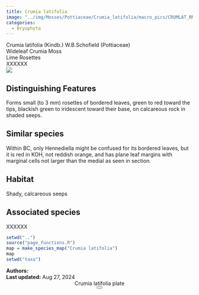 ```yaml
---
title: Crumia latifolia
image: "../img/Mosses/Pottiaceae/Crumia_latifolia/macro_pics/CRUMLAT_RM_iNat_01.jpg"
categories:
  - Bryophyta
---
```


<div class="info-panel">
 <div class="info-top">
  <div class="taxon-scientific"><span class="taxon-name">Crumia latifolia</span> <span class="taxon-authority">(Kindb.) W.B.Schofield</span> <span class="taxon-family">(Pottiaceae)</span></div>
  <div class="taxon-common">Wideleaf Crumia Moss</div>
 </div>
 <div class="info-bottom">
  <div class="taxon-qnd">Lime Rosettes</div>
  <div class="taxon-abundance">XXXXXX</div>
 </div>
</div>
<div class="imerss-content-frame">
 <div class="imerss-image-header">
  <div class="imerss-image-holder imerss-column-left" data-toggle="tooltip" style="background-image: url(../img/Mosses/Pottiaceae/Crumia_latifolia/macro_pics/CRUMLAT_RM_iNat_01.jpg)" title="Randal Mindell">
  </div>

  <div class="imerss-image-holder imerss-column-right" data-toggle="tooltip" style="background-image: url(../img/Mosses/Pottiaceae/Crumia_latifolia/macro_pics/CRUMLAT_RM_iNat_02.jpg)" title="Randal Mindell">
  </div>
 
 </div>
 <div class="imerss-content-lower">
  <div class="imerss-column-left">
  <div class="tab-microscope" data-micromodal-trigger="modal-plate">
  <img src="../img/bryo guide microscope.png"/>
  </div>

<h2>Distinguishing Features</h2>

Forms small (to 3 mm) rosettes of bordered leaves, green to red toward the tips, blackish green to iridescent toward their base, on calcareous rock in shaded seeps.

<h2>Similar species</h2>

Within BC, only Hennediella might be confused for its bordered leaves, but it is red in KOH, not reddish orange, and has plane leaf margins with marginal cells not larger than the medial as seen in section. 

<h2>Habitat</h2>

Shady, calcareous seeps

<h2>Associated species</h2>

XXXXXX
</div>

<div class="imerss-column-right">

<div class="imerss-image-holder imerss-column-right" data-toggle="tooltip" style="background-image: url(../img/Mosses/Pottiaceae/Crumia_latifolia/macro_pics/CRUMLAT_DT_iNat_01.jpg)" title="Daniel Tucker">
</div>

<div class="imerss-map-holder">
```r
setwd("..")
source("page_functions.R")
map = make_species_map("Crumia latifolia")
map
setwd("taxa")
```
</div>

</div>

</div>
</div>

<div class="taxon-footer">
 <div class="taxon-authors"><b>Authors:</b> <span></span></div>
 <div class="taxon-update"><b>Last updated:</b> <span>Aug 27, 2024</span></div>
</div>

<div class="modal micromodal-slide" id="modal-plate" aria-hidden="true">
 <div class="modal__overlay" tabindex="-1" data-micromodal-close>
  <div class="modal__container" role="dialog" aria-modal="true" aria-labelledby="modal-plate-title" >
   <header class="modal__header">
   <div class="modal__title" id="modal-plate-title">
  Crumia latifolia plate
   </div>
   <button class="modal__close" aria-label="Close" data-micromodal-close></button>
   </header>
  <div class="modal__content" id="modal-plate-content">
   <div class="imerss-image-holder" data-toggle="tooltip" style="background-image: url(../img/Mosses/Pottiaceae/Crumia_latifolia/plates/CRUMLAT_AS.jpg)" title="Andrew Simon">
  </div>
  </div>
  </div>
 </div>
</div>

<script src="../js/micromodal.min.js"></script>
<link href="../css/style-taxon.css" rel="stylesheet">
<link href="../css/micromodal.css" rel="stylesheet">

<script>
MicroModal.init();
</script>

